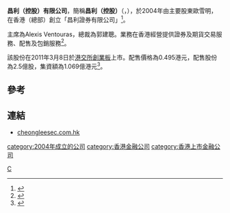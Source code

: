 '''昌利（控股）有限公司'''，簡稱'''昌利（控股）'''（'''{{lang-en|CL Group (Holdings) Limited}}'''，{{hkex|8098}}），於2004年由主要股東歐雪明，在香港（總部）創立「昌利證券有限公司」<ref>{{Cite web |url=http://www.cheongleesec.com.hk/a2.php |title=昌利（控股）有限公司集團歷史 |access-date=2013-09-25 |archive-url=https://web.archive.org/web/20130927125041/http://www.cheongleesec.com.hk/a2.php |archive-date=2013-09-27 |dead-url=yes }}</ref>。

主席為Alexis Ventouras，總裁為郭建聰。業務在香港經營提供證券及期貨交易服務、配售及包銷服務<ref>{{Cite web |url=http://www.cheongleesec.com.hk/a1.php |title=昌利（控股）有限公司集團簡介 |access-date=2013-09-25 |archive-url=https://web.archive.org/web/20130927125020/http://www.cheongleesec.com.hk/a1.php |archive-date=2013-09-27 |dead-url=yes }}</ref>。

該股份在2011年3月8日於[[港交所|港交所]][[香港創業板|創業板]]上市。配售價格為0.495港元，配售股份為2.5億股，集資額為1.069億港元<ref>{{Cite web |url=http://www.cheongleesec.com.hk/admin/files/chi/cw_08098ipo-28022011.pdf |title=昌利（控股）有限公司配股資料 |access-date=2013-09-25 |archive-url=https://web.archive.org/web/20130927125023/http://www.cheongleesec.com.hk/admin/files/chi/cw_08098ipo-28022011.pdf |archive-date=2013-09-27 |dead-url=yes }}</ref>。

==參考==
{{reflist}}

==連結==
*[https://web.archive.org/web/20130927125101/http://www.cheongleesec.com.hk/ cheongleesec.com.hk]

[[category:2004年成立的公司|category:2004年成立的公司]]
[[category:香港金融公司|category:香港金融公司]]
[[category:香港上市金融公司|category:香港上市金融公司]]
[[Category:香港控股公司|C]]